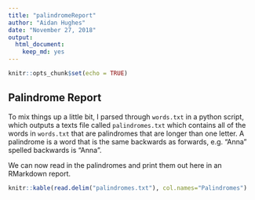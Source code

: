 ```yaml
---
title: "palindromeReport"
author: "Aidan Hughes"
date: "November 27, 2018"
output:
  html_document:
    keep_md: yes
---
```


```r
knitr::opts_chunk$set(echo = TRUE)
```

## Palindrome Report

To mix things up a little bit, I parsed through `words.txt` in a python script, which outputs a texts file called `palindromes.txt` which contains all of the words in `words.txt` that are palindromes that are longer than one letter. A palindrome is a word that is the same backwards as forwards, e.g. "Anna" spelled backwards is "Anna".

We can now read in the palindromes and print them out here in an RMarkdown report.

```r
knitr::kable(read.delim("palindromes.txt"), col.names="Palindromes")
```

